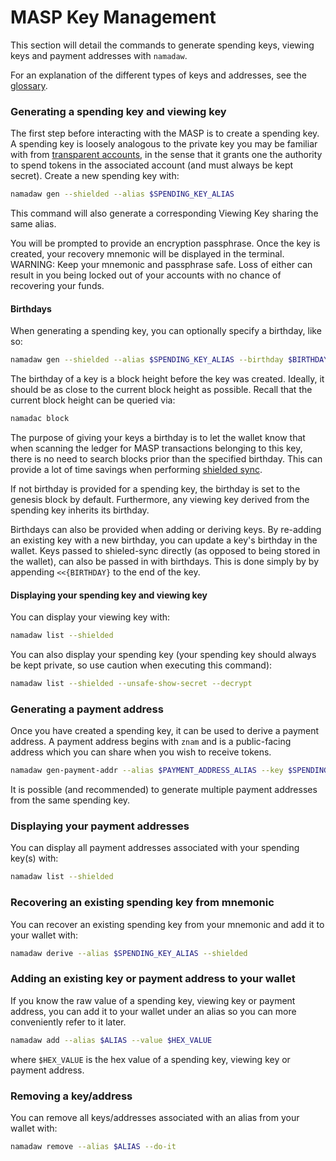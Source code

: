 
# MASP Key Management

This section will detail the commands to generate spending keys, viewing keys and payment addresses with `namadaw`.  

For an explanation of the different types of keys and addresses, see the [glossary](./glossary.mdx).

### Generating a spending key and viewing key

The first step before interacting with the MASP is to create a spending key. A spending key is loosely analogous to the private key you may be familiar with 
from [transparent accounts](../transparent-accounts.mdx), in the sense that it grants one the authority to spend tokens in the associated account (and must always be 
kept secret). Create a new spending key with:
```bash copy
namadaw gen --shielded --alias $SPENDING_KEY_ALIAS
```
<Callout>
This command will also generate a corresponding Viewing Key sharing
the same alias.
</Callout>

You will be prompted to provide an encryption passphrase. Once the key is created, your recovery mnemonic will be displayed in the terminal.
<Callout type="error" emoji="🚨">
WARNING: Keep your mnemonic and passphrase safe.
Loss of either can result in you being locked out of your accounts with no chance of recovering your funds.
</Callout>

 #### Birthdays

When generating a spending key, you can optionally specify a birthday, like so:
```bash copy
namadaw gen --shielded --alias $SPENDING_KEY_ALIAS --birthday $BIRTHDAY
```

The birthday of a key is a block height before the key was created. Ideally, it should be as close to the current block
height as possible. Recall that the current block height can be queried via:
```bash copy
namadac block
```

The purpose of giving your keys a birthday is to let the wallet know that when scanning the ledger for MASP transactions
belonging to this key, there is no need to search blocks prior than the specified birthday. This can provide a lot of
time savings when performing [shielded sync](shielded-sync.mdx).

If not birthday is provided for a spending key, the birthday is set to the genesis block by default. Furthermore, any
viewing key derived from the spending key inherits its birthday.

Birthdays can also be provided when adding or deriving keys. By re-adding an existing key with a new birthday, you can
update a key's birthday in the wallet. Keys passed to shieled-sync directly (as opposed to being stored in the wallet),
can also be passed in with birthdays. This is done simply by by appending `<<{BIRTHDAY}` to the end of the key.

#### Displaying your spending key and viewing key
You can display your viewing key with:
```bash copy
namadaw list --shielded
```

You can also display your spending key (your spending key should always be kept private, so use caution when executing this command):
```bash copy
namadaw list --shielded --unsafe-show-secret --decrypt
```

### Generating a payment address

Once you have created a spending key, it can be used to derive a payment address. A payment address begins with `znam` and is a public-facing address which you can 
share when you wish to receive tokens.
```bash copy
namadaw gen-payment-addr --alias $PAYMENT_ADDRESS_ALIAS --key $SPENDING_KEY_ALIAS
```
<Callout>
It is possible (and recommended) to generate multiple payment addresses from the same spending key.
</Callout>

### Displaying your payment addresses
You can display all payment addresses associated with your spending key(s) with:
```bash copy
namadaw list --shielded
```

### Recovering an existing spending key from mnemonic

You can recover an existing spending key from your mnemonic and add it to your wallet with:
```bash copy
namadaw derive --alias $SPENDING_KEY_ALIAS --shielded
```

### Adding an existing key or payment address to your wallet

If you know the raw value of a spending key, viewing key or payment address, you can add it to your wallet under an alias so you can more conveniently refer to it later.

```bash copy
namadaw add --alias $ALIAS --value $HEX_VALUE
```
where `$HEX_VALUE` is the hex value of a spending key, viewing key or payment address.

### Removing a key/address
You can remove all keys/addresses associated with an alias from your wallet with:
```bash copy
namadaw remove --alias $ALIAS --do-it
```